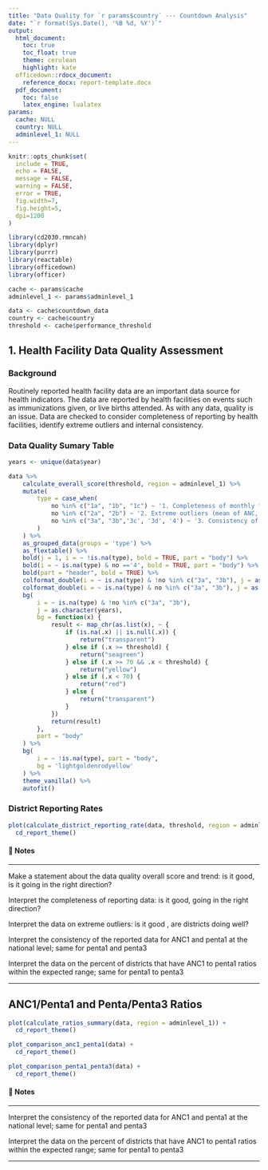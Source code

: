 ```yaml
---
title: "Data Quality for `r params$country` --- Countdown Analysis"
date: "`r format(Sys.Date(), '%B %d, %Y')`"
output: 
  html_document:
    toc: true
    toc_float: true
    theme: cerulean
    highlight: kate
  officedown::rdocx_document:
    reference_docx: report-template.docx
  pdf_document:
    toc: false
    latex_engine: lualatex
params:
  cache: NULL
  country: NULL
  adminlevel_1: NULL
---
```


```r
knitr::opts_chunk$set(
  include = TRUE,
  echo = FALSE,
  message = FALSE,
  warning = FALSE,
  error = TRUE,
  fig.width=7, 
  fig.height=5, 
  dpi=1200
)

library(cd2030.rmncah)
library(dplyr)
library(purrr)
library(reactable)
library(officedown)
library(officer)

cache <- params$cache
adminlevel_1 <- params$adminlevel_1

data <- cache$countdown_data
country <- cache$country
threshold <- cache$performance_threshold
```

## 1. Health Facility Data Quality Assessment {-}

### Background

Routinely reported health facility data are an important data source for health
indicators. The data are reported by health facilities on events such as immunizations
given, or live births attended. As with any data, quality is an issue. Data are checked
to consider completeness of reporting by health facilities, identify extreme outliers
and internal consistency. 

### Data Quality Sumary Table

```r
years <- unique(data$year)

data %>%
	calculate_overall_score(threshold, region = adminlevel_1) %>%
	mutate(
		type = case_when(
			no %in% c("1a", "1b", "1c") ~ '1. Completeness of monthly facility reporting (mean of ANC, delivery, immunization, OPD)',
			no %in% c("2a", "2b") ~ '2. Extreme outliers (mean of ANC, delivery, immunization, OPD)',
			no %in% c("3a", "3b",'3c', '3d', '4') ~ '3. Consistency of annual reporting'
		)
	) %>%
	as_grouped_data(groups = 'type') %>%
	as_flextable() %>%
	bold(j = 1, i = ~ !is.na(type), bold = TRUE, part = "body") %>%
	bold(i = ~ is.na(type) & no =='4', bold = TRUE, part = "body") %>%
	bold(part = "header", bold = TRUE) %>%
	colformat_double(i = ~ is.na(type) & !no %in% c("3a", "3b"), j = as.character(years), digits = 0, big.mark = ",") %>%
	colformat_double(i = ~ is.na(type) & no %in% c("3a", "3b"), j = as.character(years), digits = 2) %>%
	bg(
		i = ~ is.na(type) & !no %in% c("3a", "3b"),
		j = as.character(years),
		bg = function(x) {
			result <- map_chr(as.list(x), ~ {
				if (is.na(.x) || is.null(.x)) {
					return("transparent")
				} else if (.x >= threshold) {
					return("seagreen")
				} else if (.x >= 70 && .x < threshold) {
					return("yellow")
				} else if (.x < 70) {
					return("red")
				} else {
					return("transparent")
				}
			})
			return(result)
		},
		part = "body"
	) %>%
	bg(
		i = ~ !is.na(type), part = "body",
		bg = 'lightgoldenrodyellow'
	) %>%
	theme_vanilla() %>%
	autofit()
```

### District Reporting Rates

```r
plot(calculate_district_reporting_rate(data, threshold, region = adminlevel_1)) +
  cd_report_theme()
```

#### 📝 Notes 

::: {custom-style="Style1"}

---

Make a statement about the data quality overall score and trend: is it good, is it going in the right direction?

Interpret the completeness of reporting data: is it good, going in the right direction?

Interpret the data on extreme outliers: is it good , are districts doing well?

Interpret the consistency of the reported data for ANC1 and penta1 at the national level; same for penta1 and penta3

Interpret the data on the percent of districts that have ANC1 to penta1 ratios within the expected range; same for penta1 to penta3

---

:::


\newpage

## ANC1/Penta1 and Penta/Penta3 Ratios

```r
plot(calculate_ratios_summary(data, region = adminlevel_1)) +
  cd_report_theme()
```

```r
plot_comparison_anc1_penta1(data) +
  cd_report_theme()
```

```r
plot_comparison_penta1_penta3(data) +
  cd_report_theme()
```

#### 📝 Notes 

::: {custom-style="Style1"}

---

Interpret the consistency of the reported data for ANC1 and penta1 at the national level; same for penta1 and penta3

Interpret the data on the percent of districts that have ANC1 to penta1 ratios within the expected range; same for penta1 to penta3

---

:::
